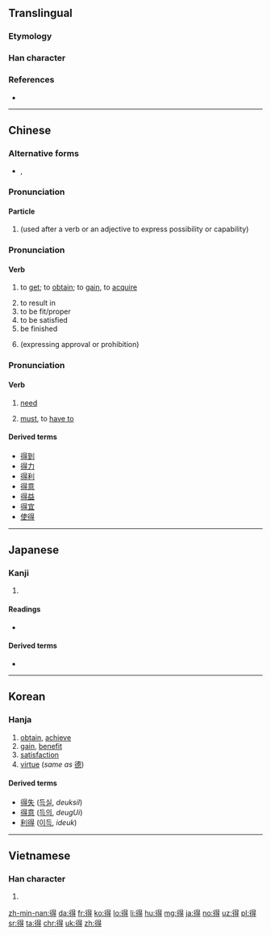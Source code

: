 ==Translingual==
{{stroke order|type=animate}}

===Etymology===
{{rfe|lang=mul}}

===Han character===
{{Han char|rn=60|rad=彳|as=08|sn=11|four=26241|canj=HOAMI|ids=⿰彳㝵}}

===References===
* {{Han ref|kx=0367.310|dkj=10137|dj=0691.160|hdz=20828.030|uh=5F97|ud=24471|bh=B16F|bd=45423}}

----

==Chinese==
{{zh-forms}}

===Alternative forms===
* {{zh-l|㝵}}, {{zh-l|㕌}}

===Pronunciation===
{{zh-pron
|m=de,di
|m_note=di is used in poetry, songs
|c=dak1
|ma=y
|cat=particle}}

====Particle====
{{zh-particle}}

# {{context|Beginning Mandarin|lang=zh|sort=de5}} (used after a verb or an adjective to express possibility or capability)
#: {{zh-usex|他 跑 得{de} 快。|He runs quickly.}}
#: {{zh-usex|看 得{de} 見|able to see}}
#: {{zh-usex|他 畫 得{de} 好。|He paints well.}}
#: {{zh-usex|吃 得{de}|eatable, edible}}
#: {{zh-usex|做 不 得{de}|must not be done}}
#: {{zh-usex|這 雙 鞋 穿 得{de}。|These shoes fit well.}}
#: {{zh-usex|這 個 人 批評 不 得{de}。|He's not a man to criticize.}}
#: {{zh-usex|好 得{de} 很|very good}}

===Pronunciation===
{{zh-pron
|m=dé
|ma=Zh-dé.ogg
|c=dak1
|h=pfs=tet
|mn=tik/chik/tek
|mn_note=tek is literary
|w=4teq
|mc=y
|oc=y
|cat=v}}

====Verb====
{{zh-verb}}

# to [[get]]; to [[obtain]]; to [[gain]], to [[acquire]]
#: {{zh-usex|他 得{dé} 了 個 壞 名聲。|He gained a bad reputation.}}
# to result in
# to be fit/proper
# to be satisfied
# be finished
#{{anchor|enough}}(expressing approval or prohibition)
#: {{zh-usex|得{dé} 了，別 再 說 了。|OK! OK! That's enough.}}

===Pronunciation===
{{zh-pron
|m=děi
|ma=y
|c=dak1
|cat=v}}

====Verb====
{{zh-verb}}

# {{context|colloquial|Beginning Mandarin|lang=zh|sort=dei3}} [[need]]
# {{context|colloquial|Beginning Mandarin|lang=zh|sort=dei3}} [[must]], to [[have to]]
#: {{zh-usex|我 得{děi} 走 了。|I must go (now).}}

====Derived terms====
{{der-top}}
* [[得到]]
* [[得力]]
* [[得利]]
* [[得意]]
* [[得益]]
* [[得宜]]
* [[使得]]
{{der-bottom}}

----

==Japanese==

===Kanji===
{{ja-kanji|grade=4|rs=彳08}}

# {{defn|lang=ja|sort=彳08}}

====Readings====
* {{ja-readings|goon=[[とく]] {{qualifier|toku}}|kanon=[[とく]] {{qualifier|toku}}|kun=[[える]] {{qualifier|eru}}, [[うる]] {{qualifier|uru}}}}

====Derived terms====
* {{l|ja|得る|tr=[[える]], eru}}

----

==Korean==

===Hanja===
{{ko-hanja|hangeul=득|eumhun=|mr=tŭk|y=tuk|rv=deuk}}

# [[obtain]], [[achieve]]
# [[gain]], [[benefit]]
# [[satisfaction]]
# [[virtue]] (''same as'' [[德]])

====Derived terms====
* [[得失]] ([[득실]], ''deuksil'')
* [[得意]] ([[득의]], ''deugUi'')
* [[利得]] ([[이득]], ''ideuk'')

----

==Vietnamese==

===Han character===
{{vi-hantu|[[đắc]], [[được]], [[đác]], [[đắt]]|rs=彳08}}

# {{defn|lang=vi|sort=彳08}}

[[zh-min-nan:得]]
[[da:得]]
[[fr:得]]
[[ko:得]]
[[lo:得]]
[[li:得]]
[[hu:得]]
[[mg:得]]
[[ja:得]]
[[no:得]]
[[uz:得]]
[[pl:得]]
[[sr:得]]
[[ta:得]]
[[chr:得]]
[[uk:得]]
[[zh:得]]